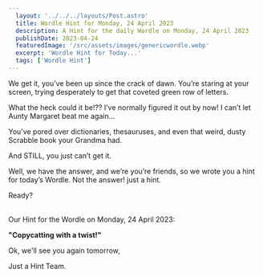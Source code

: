```yaml
---
  layout: '../../../layouts/Post.astro'
  title: Wordle Hint for Monday, 24 April 2023
  description: A Hint for the daily Wordle on Monday, 24 April 2023
  publishDate: 2023-04-24
  featuredImage: '/src/assets/images/genericwordle.webp'
  excerpt: 'Wordle Hint for Today...'
  tags: ['Wordle Hint']
---
```


  We get it, you’ve been up since the crack of dawn. You’re staring at your screen, trying desperately to get that coveted green row of letters. 

  What the heck could it be!??
  I’ve normally figured it out by now!
  I can’t let Aunty Margaret beat me again… 

  You’ve pored over dictionaries, thesauruses, and even that weird, dusty Scrabble book your Grandma had.

  And STILL, you just can’t get it. 

  Well, we have the answer, and we’re you’re friends, so we wrote you a hint for today’s Wordle.
  Not the answer! just a hint. 

  Ready?<br /><br />

  Our Hint for the Wordle on Monday, 24 April 2023:

  **"Copycatting with a twist!"**

  Ok, we'll see you again tomorrow, 

  Just a Hint Team.
  
